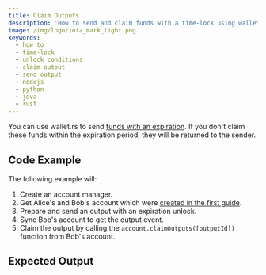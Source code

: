 ```yaml
---
title: Claim Outputs
description: 'How to send and claim funds with a time-lock using wallet.rs.'
image: /img/logo/iota_mark_light.png
keywords:
  - how to
  - time-lock
  - unlock conditions
  - claim output
  - send output
  - nodejs
  - python
  - java
  - rust
---
```



You can use wallet.rs to send
[funds with an expiration](https://wiki.iota.org/shimmer/introduction/explanations/ledger/simple_transfers#transfer-of-funds-with-expiration).
If you don't claim these funds within the expiration period, they will be returned to the sender.

## Code Example

The following example will:

1. Create an account manager.
2. Get Alice's and Bob's account which were [created in the first guide](../accounts_and_addresses/01_create_a_wallet_account.mdx).
3. Prepare and send an output with an expiration unlock.
4. Sync Bob's account to get the output event.
5. Claim the output by calling the `account.claimOutputs([outputId])` function from Bob's account.

<Tabs groupId='language' queryString>
  <TabItem value='rust' label='Rust'>
    <RustCode />
  </TabItem>
  <TabItem value='typescript-node' label='Typescript (Node.js)'>
    <NodejsCode />
  </TabItem>
  <TabItem value='python' label='Python'>
    <PythonCode />
  </TabItem>
  <TabItem value='java' label='Java'>
    <JavaCode />
  </TabItem>
</Tabs>

## Expected Output

<Tabs groupId='language' queryString>
  <TabItem value='rust' label='Rust'>
    <RustOutput />
  </TabItem>
  <TabItem value='typescript-node' label='Typescript (Node.js)'>
    <NodejsOutput />
  </TabItem>
  <TabItem value='python' label='Python'>
    <PythonOutput />
  </TabItem>
  <TabItem value='java' label='Java'>
    <JavaOutput />
  </TabItem>
</Tabs>
